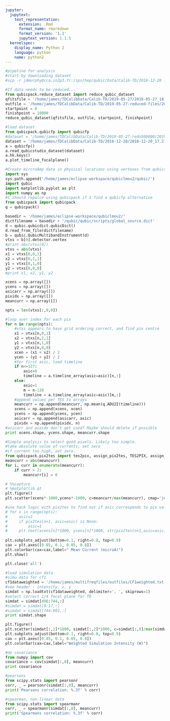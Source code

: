 ```yaml
---
jupyter:
  jupytext:
    text_representation:
      extension: .Rmd
      format_name: rmarkdown
      format_version: '1.1'
      jupytext_version: 1.1.5
  kernelspec:
    display_name: Python 2
    language: python
    name: python2
---
```


```python
#pipeline for analysis
#start by downloading dataset
#scp -r jdmurphy@cca.in2p3.fr:/sps/hep/qubic/Data/Calib-TD/2018-12-20 .
```

```python
#If data needs to be reduced...
from qubicpack.reduce_dataset import reduce_qubic_dataset
qfitsfile = '/home/james/TDCalibData/Calib-TD/2019-05-27/2019-05-27_18.46.54__Fibers_Amp_0.5_V_mod_1_Hz_Duty_0.3_duration_43200.0_sec_index_0/Sums/science-asic1-2019.05.27.184654.fits'
outfile = '/home/james/TDCalibData/Calib-TD/2019-05-27-reduced-files/2019-05-27_18.46.54__Fibers_Amp_0.5_V_mod_1_Hz_Duty_0.3_duration_43200.0_sec_index_0/Sums/science-asic1-2019.05.27.184654.fits'
startpoint = 0
finishpoint = 10000
reduce_qubic_dataset(qfitsfile, outfile, startpoint, finishpoint)
```

```python
#load dataset
from qubicpack.qubicfp import qubicfp
#dataset = '/home/james/TDCalibData/Calib-TD/2019-05-27-redu500000/2019-05-27_18.46.54__Fibers_Amp_0.5_V_mod_1_Hz_Duty_0.3_duration_43200.0_sec_index_0/'
dataset = '/home/james/TDCalibData/Calib-TD/2018-12-20/2018-12-20_17.27.22__Fiber_2/'
a = qubicfp()
a.read_qubicstudio_dataset(dataset)
a.hk.keys()
a.plot_timeline_focalplane()
```

```python
#Create mircroAmp data in physical locations using vertexes from qubicsoft
import sys
sys.path.append('/home/james/eclipse-workspace/qubiclmou2/qubic/')
import qubic
import matplotlib.pyplot as plt
import numpy as np
#I should repalce using qubicpack if I find a qubicfp alternative
from qubicpack import qubicpack
q = qubicpack()

basedir = '/home/james/eclipse-workspace/qubiclmou2/'
dictfilename = basedir + '/qubic/qubic/scripts/global_source.dict'
d = qubic.qubicdict.qubicDict()
d.read_from_file(dictfilename)
b = qubic.QubicMultibandInstrument(d)
vtxs = b[0].detector.vertex
#print abs(vtxs[0])
vtxs = abs(vtxs)
x1 = vtxs[0,0,1]
x2 = vtxs[0,2,1]
y1 = vtxs[0,1,0]
y2 = vtxs[0,0,0]
#print x1, x2, y1, y2

xcens = np.array([])
ycens = np.array([])
asicarr = np.array([])
pixidx = np.array([])
meancurr = np.array([])

npts = len(vtxs[:,0,0])

#loop over index for each pix
for n in range(npts):
    #vtxs appears to have grid ordering correct, and find pix centre
    x1 = vtxs[n,0,1]
    x2 = vtxs[n,2,1]
    y1 = vtxs[n,1,0]
    y2 = vtxs[n,0,0]
    xcen = (x1 + x2) / 2
    ycen = (y1 + y2) / 2
    #for first asic, load timeline
    if n<=127:
        asic=0
        timeline = a.timeline_array(asic=asic)[n,:]
    else:
        asic=1
        m = n-128
        timeline = a.timeline_array(asic=asic)[m,:]
    #append values per TES to arrays
    meancurr = np.append(meancurr, np.mean(q.ADU2I(timeline)))
    xcens = np.append(xcens, xcen)
    ycens = np.append(ycens, ycen)
    asicarr = np.append(asicarr, asic)
    pixidx = np.append(pixidx, n)
#asicarr and pixidx don't get used? Maybe should delete if possible    
print xcens.shape, ycens.shape, meancurr.shape
```

```python
#Simple analysis to select good pixels. Likely too simple.
#take absolute value of currents, set zero
#if current too high, set zero.
from qubicpack.pix2tes import tes2pix, assign_pix2tes, TES2PIX, assign_pix_grid, pix2tes
meancurr = abs(meancurr)
for i, curr in enumerate(meancurr):
    if curr > 2:
        meancurr[i] = 0
```

```python
# %%capture
# %matplotlib qt
plt.figure()
plt.scatter(xcens*-1000,ycens*-1000, c=meancurr/max(meancurr), cmap='jet',marker='s')

#use hack logic with pix2tes to find out if asic corresponds to pix value
# for n in range(npts):
#     asic=2
#     if pix2tes(n+1, asic=asic) is None:
#         asic=1       
#     plt.text(xcens[n]*1000, ycens[n]*1000, str(pix2tes(n+1,asic=asic)))
    
plt.subplots_adjust(bottom=0.1, right=0.8, top=0.9)
cax = plt.axes([0.85, 0.1, 0.05, 0.8])
plt.colorbar(cax=cax,label=" Mean Current (microA)")
plt.show()
```

```python
plt.close('all')
```

```python
#load simulation data
#simu data for cf1
cf1dataweighted = '/home/james/multifreqfiles/outfiles/CF1weighted.txt'
#see header - intensity, x, y 
simdat = np.loadtxt(cf1dataweighted, delimiter=', ', skiprows=1)
#select correct 1/4 focal plane for TD
simdat = simdat[496:744,:]
#simdat = simdat[0:17,:]
#simdat = simdat[744:992,:]
print simdat.shape

plt.figure()
plt.scatter(simdat[:,1]*1000, simdat[:,2]*1000, c=simdat[:,0]/max(simdat[:,0]), cmap='jet', marker='s')
plt.subplots_adjust(bottom=0.1, right=0.8, top=0.9)
cax = plt.axes([0.85, 0.1, 0.05, 0.8])
plt.colorbar(cax=cax,label="Weighted Simulation Intensity (W)")
```

```python
#do covariance
from numpy import cov
covariance = cov(simdat[:,0], meancurr)
print covariance

#pearsons
from scipy.stats import pearsonr
corr, _ = pearsonr(simdat[:,0], meancurr)
print('Pearsons correlation: %.3f' % corr)

#spearman, non-linear data
from scipy.stats import spearmanr
corr, _ = spearmanr(simdat[:,0], meancurr)
print('Spearmans correlation: %.3f' % corr)
```

```python

```
